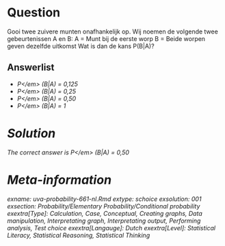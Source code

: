 Question
========

Gooi twee zuivere munten onafhankelijk op. Wij noemen de volgende twee gebeurtenissen A en B:
A = Munt bij de eerste worp
B = Beide worpen geven dezelfde uitkomst
Wat is dan de kans P(B|A)? 

Answerlist
----------
* <em>P<\/em> (B|A) = 0,125
* <em>P<\/em> (B|A) = 0,25
* <em>P<\/em> (B|A) = 0,50
* <em>P<\/em> (B|A) = 1

Solution
========

The correct answer is  <em>P<\/em> (B|A) = 0,50 

Meta-information
================
exname: uva-probability-661-nl.Rmd 
extype: schoice 
exsolution: 001 
exsection: Probability/Elementary Probability/Conditional probability
exextra[Type]: Calculation, Case, Conceptual, Creating graphs, Data manipulation, Interpretating graph, Interpretating output, Performing analysis, Test choice 
exextra[Langauge]: Dutch 
exextra[Level]: Statistical Literacy, Statistical Reasoning, Statistical Thinking 
